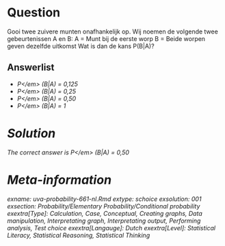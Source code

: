 Question
========

Gooi twee zuivere munten onafhankelijk op. Wij noemen de volgende twee gebeurtenissen A en B:
A = Munt bij de eerste worp
B = Beide worpen geven dezelfde uitkomst
Wat is dan de kans P(B|A)? 

Answerlist
----------
* <em>P<\/em> (B|A) = 0,125
* <em>P<\/em> (B|A) = 0,25
* <em>P<\/em> (B|A) = 0,50
* <em>P<\/em> (B|A) = 1

Solution
========

The correct answer is  <em>P<\/em> (B|A) = 0,50 

Meta-information
================
exname: uva-probability-661-nl.Rmd 
extype: schoice 
exsolution: 001 
exsection: Probability/Elementary Probability/Conditional probability
exextra[Type]: Calculation, Case, Conceptual, Creating graphs, Data manipulation, Interpretating graph, Interpretating output, Performing analysis, Test choice 
exextra[Langauge]: Dutch 
exextra[Level]: Statistical Literacy, Statistical Reasoning, Statistical Thinking 
